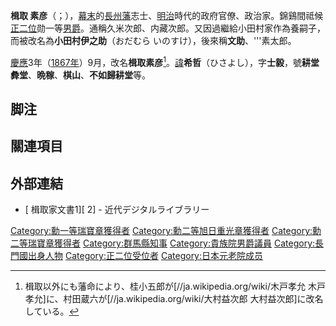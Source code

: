 '''楫取 素彦'''（{{lang-ja|かとり もとひこ}}；{{bd|1829年|4月18日|1912年|8月14日|Katori Motohiko}}），[[幕末|幕末]]的[[长州藩|長州藩]]志士、[[明治|明治]]時代的政府官僚、政治家。錦鷄間祗候[[正二位|正二位]]勋一等[[男爵|男爵]]。通稱久米次郎、内藏次郎。又因過繼給小田村家作為養嗣子，而被改名為'''小田村伊之助'''（おだむら いのすけ），後來稱'''文助'''、'''素太郎。

[[慶應|慶應]]3年（[[1867年|1867年]]）9月，改名'''楫取素彦'''<ref>楫取以外にも藩命により、桂小五郎が[//ja.wikipedia.org/wiki/木戸孝允 木戸孝允]に、村田蔵六が[//ja.wikipedia.org/wiki/大村益次郎 大村益次郎]に改名している。</ref>。[[名諱|諱]]'''希哲'''（ひさよし），字'''士毅'''，號'''耕堂彜堂'''、'''晩稼'''、'''棋山'''、'''不如歸耕堂'''等。

== 脚注 ==
{{Reflist}}

== 關連項目 ==

== 外部連結 ==
* [{{NDLDC|1075330}} 楫取家文書1][{{NDLDC|1075341}} 2] - 近代デジタルライブラリー

{{群馬縣知事}}
{{DEFAULTSORT:Katori Motohiko}}
[[Category:勳一等瑞寶章獲得者|Category:勳一等瑞寶章獲得者]]
[[Category:勳二等旭日重光章獲得者|Category:勳二等旭日重光章獲得者]]
[[Category:勳二等瑞寶章獲得者|Category:勳二等瑞寶章獲得者]]
[[Category:群馬縣知事|Category:群馬縣知事]]
[[Category:貴族院男爵議員|Category:貴族院男爵議員]]
[[Category:長門國出身人物|Category:長門國出身人物]]
[[Category:正二位受位者|Category:正二位受位者]]
[[Category:日本元老院成员|Category:日本元老院成员]]